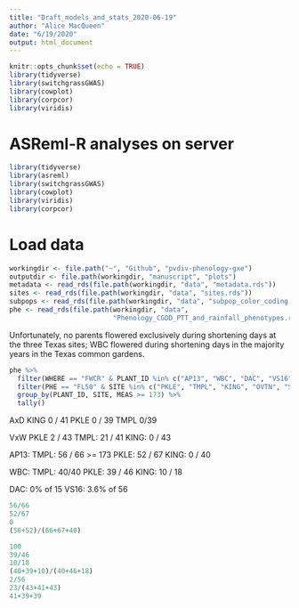 ```yaml
---
title: "Draft_models_and_stats_2020-06-19"
author: "Alice MacQueen"
date: "6/19/2020"
output: html_document
---
```


```r
knitr::opts_chunk$set(echo = TRUE)
library(tidyverse)
library(switchgrassGWAS)
library(cowplot)
library(corpcor)
library(viridis)
```

# ASReml-R analyses on server

```r
library(tidyverse)
library(asreml)
library(switchgrassGWAS)
library(cowplot)
library(viridis)
library(corpcor)
```

# Load data

```r
workingdir <- file.path("~", "Github", "pvdiv-phenology-gxe")
outputdir <- file.path(workingdir, "manuscript", "plots")
metadata <- read_rds(file.path(workingdir, "data", "metadata.rds"))
sites <- read_rds(file.path(workingdir, "data", "sites.rds"))
subpops <- read_rds(file.path(workingdir, "data", "subpop_color_coding.rds"))
phe <- read_rds(file.path(workingdir, "data",
                          "Phenology_CGDD_PTT_and_rainfall_phenotypes.rds"))
```


Unfortunately, no parents flowered exclusively during shortening days at the three Texas sites; WBC flowered during shortening days in the majority years in the Texas common gardens.
```r
phe %>%
  filter(WHERE == "FWCR" & PLANT_ID %in% c("AP13", "WBC", "DAC", "VS16", "VxW", "AxD")) %>%
  filter(PHE == "FL50" & SITE %in% c("PKLE", "TMPL", "KING", "OVTN", "STIL")) %>%
  group_by(PLANT_ID, SITE, MEAS >= 173) %>%
  tally() 
```
AxD KING 0 / 41
PKLE 0 / 39
TMPL 0/39

VxW 
PKLE 2 / 43
TMPL: 21 / 41
KING: 0 / 43

AP13:
TMPL: 56 / 66 >= 173
PKLE: 52 / 67 
KING: 0 / 40

WBC: 
TMPL: 40/40
PKLE: 39 / 46
KING: 10 / 18

DAC: 0% of 15
VS16: 3.6% of 56

```r
56/66
52/67
0
(56+52)/(66+67+40)

100
39/46
10/18
(40+39+10)/(40+46+18)
2/56
23/(43+41+43)
41+39+39
```


